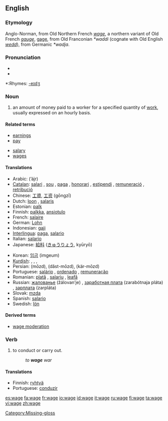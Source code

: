 {{see|Wage}}
{{wikipedia}}
==English==

===Etymology===
Anglo-Norman, from Old Northern French ''[[wage]]'', a northern variant of Old French ''[[gauge]]'', [[gage]], from Old Franconian ''*waddi'' (cognate with Old English ''[[wedd]]''), from Germanic ''*wadja''.

===Pronunciation===
*{{IPA|/weɪʤ/}}
*{{audio|en-us-wage.ogg|Audio (US)}}

*:Rhymes: [[Rhymes:English:-eɪdʒ|-eɪdʒ]]

===Noun===
{{en-noun}}

# an amount of money paid to a worker for a specified quantity of [[Wikipedia:Labour (economics)|work]], usually expressed on an hourly basis.

====Related terms====
{{trans-top|  }}
*[[earnings]]
*[[pay]]
{{trans-mid}}
*[[salary]]
*[[wages]]
{{trans-bottom}}

====Translations====
{{trans-top|  }}
*Arabic: {{ARchar|[[اجر]]}} (’ájr) {{m}}
*[[Catalan]]: [[salari]] {{m}}, [[sou]] {{m}}, [[paga]] {{f}}, [[honorari]] {{m}}, [[estipendi]] {{m}}, [[remuneració]] {{f}}, [[retribució]] {{f}}
*Chinese: [[工資]], [[工资]] (gōngzī)
*Dutch: [[loon]] {{n}}, [[salaris]] {{n}}
*Estonian: [[palk]]
*Finnish: [[palkka]], [[ansiotulo]]
*French: [[salaire]] {{m}}
*German: [[Lohn]] {{m}}
*Indonesian: [[gaji]]
*[[Interlingua]]: [[paga]], [[salario]]
*Italian: [[salario]] {{m}}
*Japanese: [[給料]] ([[きゅうりょう]], kyūryō)
{{trans-mid}}
*Korean: [[임금]] (imgeum)
*[[Kurdish]]: {{t|ku|meaş}} {{m}}, {{t-|ku|miz}} {{m}}, {{t|ku|muçe}} {{m}}, {{t|ku|destheq}} {{f}}
*Persian: {{FAchar|[[مزد]]}} (mōzd), {{FAchar|[[دست‌مزد]]}} (dăst-mōzd), {{FAchar|[[کارمزد]]}} (kär-mōzd)
*Portuguese: [[salário]] {{m}}, [[ordenado]] {{m}}, [[remuneração]] {{f}}
*Romanian: [[plată]] {{f}}, [[salariu]] {{n}}, [[leafă]] {{f}}
*Russian: [[жалованье]] (žálovan’je) {{n}}, [[заработная плата]] (zarabótnaja pláta) {{f}}, [[зарплата]] (zarpláta) {{f}} {{italbrac|coll.}}
*Slovak: [[mzda#Slovak|mzda]] {{f}}
*Spanish: [[salario]] {{m}}
*Swedish: [[lön]] {{c}}
{{trans-bottom}}

====Derived terms====
*[[wage moderation]]

===Verb===
{{en-verb|wag|ing}}

# to conduct or carry out.
#: ''to '''wage''' war''

====Translations====
*Finnish: [[ryhtyä]]
*Portuguese: [[conduzir]]

[[Category:Missing-gloss]]

[[es:wage]]
[[fa:wage]]
[[fr:wage]]
[[io:wage]]
[[id:wage]]
[[it:wage]]
[[ru:wage]]
[[fi:wage]]
[[ta:wage]]
[[vi:wage]]
[[zh:wage]]